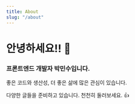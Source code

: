 ```yaml
---
title: About
slug: "/about"
---
```


# 안녕하세요!! 👋 
### 프론트엔드 개발자 박민수입니다.

좋은 코드와 생산성, 더 좋은 삶에 많은 관심이 있습니다. 

다양한 글들을 준비하고 있습니다. 천천히 둘러보세요. 👍
